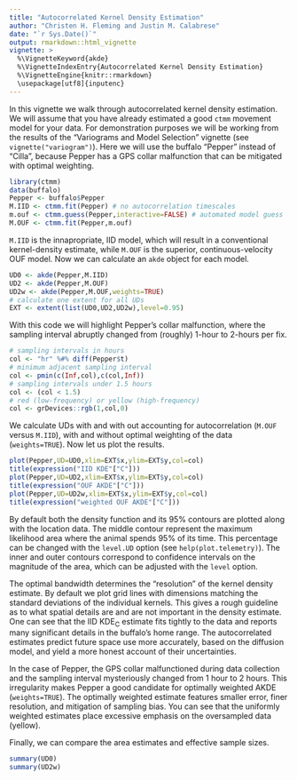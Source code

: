 ```yaml
---
title: "Autocorrelated Kernel Density Estimation"
author: "Christen H. Fleming and Justin M. Calabrese"
date: "`r Sys.Date()`"
output: rmarkdown::html_vignette
vignette: >
  %\VignetteKeyword{akde}
  %\VignetteIndexEntry{Autocorrelated Kernel Density Estimation}
  %\VignetteEngine{knitr::rmarkdown}
  \usepackage[utf8]{inputenc}
---
```


In this vignette we walk through autocorrelated kernel density estimation. We will assume that you have already estimated a good `ctmm` movement model for your data. For demonstration purposes we will be working from the results of the "Variograms and Model Selection" vignette (see `vignette("variogram")`). Here we will use the buffalo "Pepper" instead of "Cilla", because Pepper has a GPS collar malfunction that can be mitigated with optimal weighting.

```r
library(ctmm)
data(buffalo)
Pepper <- buffalo$Pepper
M.IID <- ctmm.fit(Pepper) # no autocorrelation timescales
m.ouf <- ctmm.guess(Pepper,interactive=FALSE) # automated model guess
M.OUF <- ctmm.fit(Pepper,m.ouf)
```

`M.IID` is the innapropriate, IID model, which will result in a conventional kernel-density estimate, while `M.OUF` is the superior, continuous-velocity OUF model. Now we can calculate an `akde` object for each model.

```r
UD0 <- akde(Pepper,M.IID)
UD2 <- akde(Pepper,M.OUF)
UD2w <- akde(Pepper,M.OUF,weights=TRUE)
# calculate one extent for all UDs
EXT <- extent(list(UD0,UD2,UD2w),level=0.95)
```

With this code we will highlight Pepper's collar malfunction, where the sampling interval abruptly changed from (roughly) 1-hour to 2-hours per fix.

```r
# sampling intervals in hours
col <- "hr" %#% diff(Pepper$t)
# minimum adjacent sampling interval
col <- pmin(c(Inf,col),c(col,Inf))
# sampling intervals under 1.5 hours
col <- (col < 1.5)
# red (low-frequency) or yellow (high-frequency)
col <- grDevices::rgb(1,col,0)
```

We calculate UDs with and with out accounting for autocorrelation (`M.OUF` versus `M.IID`), with and without optimal weighting of the data (`weights=TRUE`).
Now let us plot the results.

```r
plot(Pepper,UD=UD0,xlim=EXT$x,ylim=EXT$y,col=col)
title(expression("IID KDE"["C"]))
plot(Pepper,UD=UD2,xlim=EXT$x,ylim=EXT$y,col=col)
title(expression("OUF AKDE"["C"]))
plot(Pepper,UD=UD2w,xlim=EXT$x,ylim=EXT$y,col=col)
title(expression("weighted OUF AKDE"["C"]))
```

By default both the density function and its 95% contours are plotted along with the location data. The middle contour represent the maximum likelihood area where the animal spends 95% of its time. This percentage can be changed with the `level.UD` option (see `help(plot.telemetry)`). The inner and outer contours correspond to confidence intervals on the magnitude of the area, which can be adjusted with the `level` option.

The optimal bandwidth determines the "resolution" of the kernel density estimate. By default we plot grid lines with dimensions matching the standard deviations of the individual kernels. This gives a rough guideline as to what spatial details are and are not important in the density estimate. One can see that the IID KDE<sub>C</sub> estimate fits tightly to the data and reports many significant details in the buffalo's home range. The autocorrelated estimates predict future space use more accurately, based on the diffusion model, and yield a more honest account of their uncertainties.

In the case of Pepper, the GPS collar malfunctioned during data collection and the sampling interval mysteriously changed from 1 hour to 2 hours. This irregularity makes Pepper a good candidate for optimally weighted AKDE (`weights=TRUE`). The optimally weighted estimate features smaller error, finer resolution, and mitigation of sampling bias. You can see that the uniformly weighted estimates place excessive emphasis on the oversampled data (yellow).

Finally, we can compare the area estimates and effective sample sizes.

```r
summary(UD0)
summary(UD2w)
```
